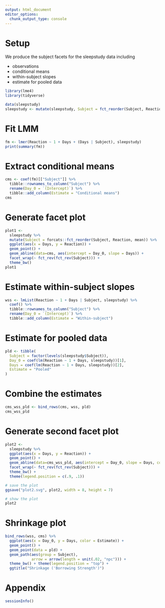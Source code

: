 ```yaml
---
output: html_document
editor_options: 
  chunk_output_type: console
---
```


# Setup 

We produce the subject facets for the sleepstudy data including

+ observations
+ conditional means
+ within-subject slopes
+ estimate for pooled data

```r
library(lme4)
library(tidyverse)

data(sleepstudy)
sleepstudy <- mutate(sleepstudy, Subject = fct_reorder(Subject, Reaction, mean)) 
```

# Fit LMM

```r
fm <- lmer(Reaction ~ 1 + Days + (Days | Subject), sleepstudy)
print(summary(fm))
```

# Extract conditional means

```r
cms <- coef(fm)[["Subject"]] %>% 
  tibble::rownames_to_column("Subject") %>% 
  rename(Day_0 = `(Intercept)`) %>% 
  tibble::add_column(Estimate = "Conditional means")
cms
```

# Generate facet plot

```r
plot1 <- 
  sleepstudy %>%
  mutate(Subject = forcats::fct_reorder(Subject, Reaction, mean)) %>%
  ggplot(aes(x = Days, y = Reaction)) + 
  geom_point() +
  geom_abline(data=cms, aes(intercept = Day_0, slope = Days)) +
  facet_wrap(~ fct_rev(fct_rev(Subject))) + 
  theme_bw()
plot1
```

# Estimate within-subject slopes

```r
wss <- lmList(Reaction ~ 1 + Days | Subject, sleepstudy) %>% 
  coef() %>% 
  tibble::rownames_to_column("Subject") %>% 
  rename(Day_0 = `(Intercept)`) %>% 
  tibble::add_column(Estimate = "Within-subject")
```

# Estimate for pooled data

```r
pld <- tibble(
  Subject = factor(levels(sleepstudy$Subject)),
  Day_0 = coef(lm(Reaction ~ 1 + Days, sleepstudy))[1],
  Days = coef(lm(Reaction ~ 1 + Days, sleepstudy))[2],
  Estimate = "Pooled"
)
```

# Combine the estimates

```r
cms_wss_pld <- bind_rows(cms, wss, pld)
cms_wss_pld
```

# Generate second facet plot

```r
plot2 <- 
  sleepstudy %>%
  ggplot(aes(x = Days, y = Reaction)) + 
  geom_point() +
  geom_abline(data=cms_wss_pld, aes(intercept = Day_0, slope = Days, color = Estimate)) +
  facet_wrap(~ fct_rev(fct_rev(Subject))) +
  theme_bw() +
  theme(legend.position = c(.9, .1))

# save the plot
ggsave("plot2.svg", plot2, width = 8, height = 7)

# show the plot
plot2
```

# Shrinkage plot

```r
bind_rows(wss, cms) %>%
  ggplot(aes(x = Day_0, y = Days, color = Estimate)) + 
  geom_point() + 
  geom_point(data = pld) + 
  geom_path(aes(group = Subject), 
            arrow = arrow(length = unit(.02, "npc"))) + 
  theme_bw() + theme(legend.position = "top") +
  ggtitle("Shrinkage ('Borrowing Strength')")
```

# Appendix

```r
sessionInfo()
```

